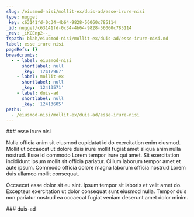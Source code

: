 ```yaml
---
slug: /eiusmod-nisi/mollit-ex/duis-ad/esse-irure-nisi
type: nugget
_key: c63141fd-0c34-4b64-9828-56060c785114
_id: nugget/c63141fd-0c34-4b64-9828-56060c785114
_rev: _iKCEnp2--_
fspath: blah/eiusmod-nisi/mollit-ex/duis-ad/esse-irure-nisi.md
label: esse irure nisi
pageRefs: {}
breadcrumbs:
  - - label: eiusmod-nisi
      shortlabel: null
      _key: '12412967'
    - label: mollit-ex
      shortlabel: null
      _key: '12413571'
    - label: duis-ad
      shortlabel: null
      _key: '12413605'
paths:
  - /eiusmod-nisi/mollit-ex/duis-ad/esse-irure-nisi
---
```


<NuggetArea>
<Nugget slug="/eiusmod-nisi/mollit-ex/duis-ad/esse-irure-nisi" type="nugget" _key="c63141fd-0c34-4b64-9828-56060c785114" _id="nugget/c63141fd-0c34-4b64-9828-56060c785114" _rev="_iKCEnp2--_" fspath="blah/eiusmod-nisi/mollit-ex/duis-ad/esse-irure-nisi.md" label="esse irure nisi" paths="/eiusmod-nisi/mollit-ex/duis-ad/esse-irure-nisi">
<NuggetBody>
### esse irure nisi

Nulla officia anim sit eiusmod cupidatat id do exercitation enim eiusmod. Mollit ut occaecat ut dolore duis irure mollit fugiat amet aliqua anim nulla nostrud. Esse id commodo Lorem tempor irure qui amet. Sit exercitation incididunt ipsum mollit sit officia pariatur. Cillum laborum tempor amet et aute ipsum. Commodo officia dolore magna laborum officia nostrud Lorem duis ullamco mollit consequat.

Occaecat esse dolor sit eu sint. Ipsum tempor sit laboris et velit amet do. Excepteur exercitation ut dolor consequat sunt eiusmod nulla. Tempor duis non pariatur nostrud ea occaecat fugiat veniam deserunt amet dolor minim.

</NuggetBody>
<Breadcrumbs>
<Crumbs>
<Crumb _key="12412967" label="eiusmod-nisi" /><Crumb _key="12413571" label="mollit-ex" /><Crumb _key="12413605" label="duis-ad" />
</Crumbs>
</Breadcrumbs>
</Nugget>

<NuggetsInbound>
</NuggetsInbound>
<NuggetsOutbound>
</NuggetsOutbound>
</NuggetArea>
<PassagesInbound>
<Passage direction="inbound" type="passage" _key="12413605" _id="passage/12413605" _rev="_iKCEnp2---" label="duis-ad" passage="duis-ad" fspath="blah/eiusmod-nisi/mollit-ex/duis-ad" paths="/eiusmod-nisi/mollit-ex/duis-ad" slug="/eiusmod-nisi/mollit-ex/duis-ad">
<NuggetBody>
### duis-ad

</NuggetBody>
<Breadcrumbs>
<Crumbs>
<Crumb _key="12412967" label="eiusmod-nisi" /><Crumb _key="12413571" label="mollit-ex" />
</Crumbs>
</Breadcrumbs>
</Passage>

</PassagesInbound>
<PassagesOutbound>
</PassagesOutbound>
